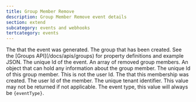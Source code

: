```yaml
---
title: Group Member Remove
description: Group Member Remove event details
section: extend
subcategory: events and webhooks
tertcategory: events
---
```



<Event name="Group Member Remove"
       eventType={eventType}
       version="1.38.0"
       description="This event is generated when one or more users are removed from a group. The JSON includes the Group and an array of removed members.  This event is not generated when all users are removed from a group."
       scope="tenant"
       transactional="true" />

<EventBody eventType={eventType}
           jsonFile="group-member-remove.json">

  <APIField slot="leading-fields" name="event.createInstant" type="Long">
    The <ReferenceLink file="data-types#instants" label="instant" /> that the event was generated.
  </APIField>
  
  <APIField slot="leading-fields" name="event.group" type="Object">
    The group that has been created. See the [Groups API](/docs/apis/groups) for property definitions and example JSON.
  </APIField>
    
  <APIField slot="leading-fields" name="event.id" type="UUID">
    The unique Id of the event.
  </APIField>

  <APIField slot="trailing-fields" name="event.members" type="Array">
    An array of removed group members.
  </APIField>
  
  <APIField slot="trailing-fields" name="event.members[x].data" type="Object">
    An object that can hold any information about the group member.
  </APIField>
  
  <APIField slot="trailing-fields" name="event.members[x].id" type="UUID">
    The unique Id of this group member. This is not the user Id.
  </APIField>
  
  <APIField slot="trailing-fields" name="event.members[x].insertInstant" type="Long">
    The <ReferenceLink file="data-types#instants" label="instant" /> that this membership was created.
  </APIField>
  
  <APIField slot="trailing-fields" name="event.members[x].userId" type="UUID">
    The user Id of the member.
  </APIField>
  
  <APIField slot="trailing-fields" name="event.tenantId" type="UUID">
    The unique tenant identifier. This value may not be returned if not applicable.
  </APIField>
    
  <APIField slot="trailing-fields" name="event.type" type="String">
    The event type, this value will always be <code>{eventType}</code>.
  </APIField>

</EventBody>

